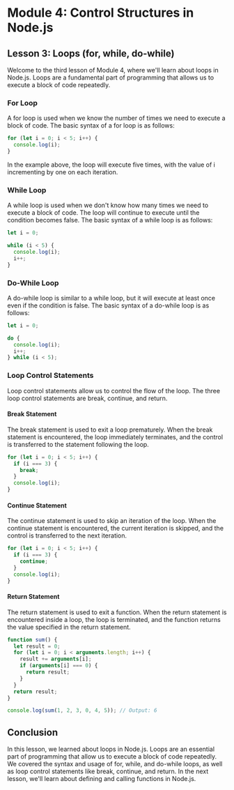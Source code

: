 # Module 4: Control Structures in Node.js

## Lesson 3: Loops (for, while, do-while)

Welcome to the third lesson of Module 4, where we'll learn about loops in Node.js. Loops are a fundamental part of programming that allows us to execute a block of code repeatedly.

### For Loop

A for loop is used when we know the number of times we need to execute a block of code. The basic syntax of a for loop is as follows:

```javascript
for (let i = 0; i < 5; i++) {
  console.log(i);
}
```

In the example above, the loop will execute five times, with the value of i incrementing by one on each iteration.

### While Loop

A while loop is used when we don't know how many times we need to execute a block of code. The loop will continue to execute until the condition becomes false. The basic syntax of a while loop is as follows:

```javascript
let i = 0;

while (i < 5) {
  console.log(i);
  i++;
}
```

### Do-While Loop

A do-while loop is similar to a while loop, but it will execute at least once even if the condition is false. The basic syntax of a do-while loop is as follows:

```javascript
let i = 0;

do {
  console.log(i);
  i++;
} while (i < 5);
```

### Loop Control Statements

Loop control statements allow us to control the flow of the loop. The three loop control statements are break, continue, and return.

#### Break Statement

The break statement is used to exit a loop prematurely. When the break statement is encountered, the loop immediately terminates, and the control is transferred to the statement following the loop.

```javascript
for (let i = 0; i < 5; i++) {
  if (i === 3) {
    break;
  }
  console.log(i);
}
```

#### Continue Statement

The continue statement is used to skip an iteration of the loop. When the continue statement is encountered, the current iteration is skipped, and the control is transferred to the next iteration.

```javascript
for (let i = 0; i < 5; i++) {
  if (i === 3) {
    continue;
  }
  console.log(i);
}
```

#### Return Statement

The return statement is used to exit a function. When the return statement is encountered inside a loop, the loop is terminated, and the function returns the value specified in the return statement.

```javascript
function sum() {
  let result = 0;
  for (let i = 0; i < arguments.length; i++) {
    result += arguments[i];
    if (arguments[i] === 0) {
      return result;
    }
  }
  return result;
}

console.log(sum(1, 2, 3, 0, 4, 5)); // Output: 6
```

## Conclusion

In this lesson, we learned about loops in Node.js. Loops are an essential part of programming that allow us to execute a block of code repeatedly. We covered the syntax and usage of for, while, and do-while loops, as well as loop control statements like break, continue, and return. In the next lesson, we'll learn about defining and calling functions in Node.js.
